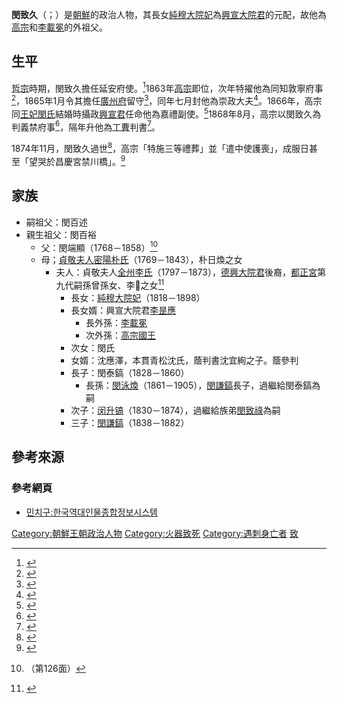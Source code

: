 {{東亞男性歷史人物
|名稱 =閔致久
|身份 =兩班
|國家 ={{flag|Joseon}}
|最高職務 =工曹判書
|圖片名稱 =
|諺文 = 민치구
|本貫 = [[驪興閔氏|驪興閔氏]]
|出生日期=1795年
|逝世日期 ={{Death year and age|1874|1795|11}}
|諡號 =孝獻<ref>{{Cite web |url=http://sillok.history.go.kr/id/kzc_11203004_004 |title=《李朝實錄》純宗12年3月4日 |access-date=2016-08-20 |archive-date=2019-03-31 |archive-url=https://web.archive.org/web/20190331111048/http://sillok.history.go.kr/id/kzc_11203004_004 |dead-url=no }}</ref>
|父親 =閔端顯
|嫡母 =
|母親 =
|元配 =
|正室 =
|妻 =
|嫡子 =閔泰鎬<br />閔升鎬<br />閔謙鎬
|嫡女 =[[純穆大院妃|純穆大院妃]]閔氏<br />閔氏
|其他親屬 =外孫：[[朝鮮高宗|朝鮮高宗]]
|出身 = <!---此处指科举出身--->

}}
'''閔致久'''（{{朝|諺=민치구|羅=Min Chigu}}；{{bd|1795年||1874年|11月}}）是[[朝鮮王朝|朝鮮]]的政治人物，其長女[[純穆大院妃|純穆大院妃]]為[[興宣大院君|興宣大院君]]的元配，故他為[[朝鮮高宗|高宗]]和[[李載冕|李載冕]]的外祖父。

== 生平 ==
[[朝鮮哲宗|哲宗]]時期，閔致久擔任延安府使。<ref>{{Cite web |url=http://sillok.history.go.kr/id/kya_10103018_004 |title=《李朝實錄》哲宗1年3月18日 |access-date=2016-08-20 |archive-date=2019-08-29 |archive-url=https://web.archive.org/web/20190829163537/http://sillok.history.go.kr/id/kya_10103018_004 |dead-url=no }}</ref>1863年[[朝鮮高宗|高宗]]即位，次年特擢他為同知敦寧府事<ref>{{Cite web |url=http://sillok.history.go.kr/id/kza_10105010_003 |title=《李朝實錄》高宗1年5月10日 |access-date=2016-08-20 |archive-date=2019-08-27 |archive-url=https://web.archive.org/web/20190827092026/http://sillok.history.go.kr/id/kza_10105010_003 |dead-url=no }}</ref>，1865年1月令其擔任[[廣州市_(韓國)|廣州府]]留守<ref>{{Cite web |url=http://sillok.history.go.kr/id/kza_10201002_006 |title=《李朝實錄》高宗2年1月2日 |access-date=2016-08-20 |archive-date=2019-08-27 |archive-url=https://web.archive.org/web/20190827051930/http://sillok.history.go.kr/id/kza_10201002_006 |dead-url=no }}</ref>，同年七月封他為崇政大夫<ref>{{Cite web|url= http://sillok.history.go.kr/id/kza_10207025_001|title= 高宗2年7月25日|accessdate= 2016-08-20|work= 朝鮮王朝實錄|publisher= 大韓民國國史編纂委員會|language= ko,zh|archive-date= 2019-09-01|archive-url= https://web.archive.org/web/20190901033657/http://sillok.history.go.kr/id/kza_10207025_001|dead-url= no}}</ref>。1866年，高宗同[[明成皇后|王妃閔氏]]結婚時攝政[[興宣大院君|興宣君]]任命他為嘉禮副使。<ref>{{Cite web|url= http://sillok.history.go.kr/id/kza_10302028_002|title= 高宗3年2月28日|accessdate= 2016-08-20|work= 朝鮮王朝實錄|publisher= 大韓民國國史編纂委員會|language= ko,zh|archive-date= 2019-08-19|archive-url= https://web.archive.org/web/20190819014949/http://sillok.history.go.kr/id/kza_10302028_002|dead-url= no}}</ref>1868年8月，高宗以閔致久為判義禁府事<ref>{{Cite web |url=http://sillok.history.go.kr/id/kza_10508024_003 |title=《李朝實錄》高宗5年8月24日 |access-date=2016-08-20 |archive-date=2019-08-31 |archive-url=https://web.archive.org/web/20190831141256/http://sillok.history.go.kr/id/kza_10508024_003 |dead-url=no }}</ref>，隔年升他為[[工部|工曹]]判書<ref>{{Cite web|url= http://sillok.history.go.kr/id/kza_10605006_002|title= 高宗6年5月6日|accessdate= 2016-08-20|work= 朝鮮王朝實錄|publisher= 大韓民國國史編纂委員會|language= ko,zh|archive-date= 2019-08-29|archive-url= https://web.archive.org/web/20190829171527/http://sillok.history.go.kr/id/kza_10605006_002|dead-url= no}}</ref>。

1874年11月，閔致久過世<ref>{{Cite web|url= http://sillok.history.go.kr/id/kza_11112014_001|title= 高宗11年12月14日|accessdate= 2016-08-23|work= 朝鮮王朝實錄|publisher= 大韓民國國史編纂委員會|language= ko,zh|archive-date= 2019-08-24|archive-url= https://web.archive.org/web/20190824020210/http://sillok.history.go.kr/id/kza_11112014_001|dead-url= no}}</ref>，高宗「特施三等禮葬」並「遣中使護喪」，成服日甚至「望哭於昌慶宮禁川橋」。<ref>{{Cite web|url= http://sillok.history.go.kr/id/kza_11112017_001|title= 高宗11年12月17日|accessdate= 2016-08-23|work= 朝鮮王朝實錄|publisher= 大韓民國國史編纂委員會|language= ko,zh|archive-date= 2019-08-27|archive-url= https://web.archive.org/web/20190827142733/http://sillok.history.go.kr/id/kza_11112017_001|dead-url= no}}</ref>

== 家族 ==
* 嗣祖父：閔百述
* 親生祖父：閔百裕
** 父：閔端顯（1768－1858）<ref>{{cite web |title=여흥민씨파보 驪興閔氏三房派譜（1959年版） |url=https://www.familysearch.org/search/catalog/1917058 |accessdate=2020-06-28 |archive-date=2021-08-14 |archive-url=https://web.archive.org/web/20210814224946/https://www.familysearch.org/search/catalog/1917058 |dead-url=no }}（第126面）</ref>
** 母；[[貞敬夫人|貞敬夫人]][[密陽朴氏|密陽朴氏]]（1769－1843），朴日煥之女
*** 夫人：貞敬夫人[[全州李氏|全州李氏]]（1797－1873），[[德興大院君|德興大院君]]後裔，[[都正宮|都正宮]]第九代嗣孫{{link-ko|李灃|이풍 (조선)}}曾孫女、李𪸛之女<ref>{{cite web |title=덕흥대원군파 권3(德興大院君派 卷之三) |url=http://visualjoseon.aks.ac.kr/viewer/view?itemId=jb&gubun=pa&dataId=K21145_003%5E덕흥대원군파%5E덕흥대원군파 |website=장수각기록유산DB |accessdate=2020-06-30 |archive-date=2020-08-04 |archive-url=https://web.archive.org/web/20200804174214/http://visualjoseon.aks.ac.kr/viewer/view?itemId=jb&gubun=pa&dataId=K21145_003%5E%EB%8D%95%ED%9D%A5%EB%8C%80%EC%9B%90%EA%B5%B0%ED%8C%8C%5E%EB%8D%95%ED%9D%A5%EB%8C%80%EC%9B%90%EA%B5%B0%ED%8C%8C |dead-url=no }}</ref>
**** 長女：[[純穆大院妃|純穆大院妃]]（1818－1898）
**** 長女婿：興宣大院君[[兴宣大院君|李昰應]]
***** 長外孫：[[李載冕|李載冕]]
***** 次外孫：[[朝鮮高宗|高宗國王]]
**** 次女：閔氏
**** 女婿：沈應澤，本貫青松沈氏，蔭判書沈宜絢之子。蔭參判
**** 長子：閔泰鎬（1828－1860）
***** 長孫：[[閔泳煥|閔泳煥]]（1861－1905），[[閔謙鎬|閔謙鎬]]長子，過繼給閔泰鎬為嗣
**** 次子：[[闵升镐|闵升镐]]（1830－1874），過繼給族弟[[閔致祿|閔致祿]]為嗣
**** 三子：[[閔謙鎬|閔謙鎬]]（1838－1882）

== 參考來源 ==
<references />
=== 參考網頁 ===
* [http://people.aks.ac.kr/front/tabCon/ppl/pplView.aks?pplId=PPL_6JOc_A1795_1_0004139&isEQ=true&kristalSearchArea=B 민치구:한국역대인물종합정보시스템] {{Wayback|url=http://people.aks.ac.kr/front/tabCon/ppl/pplView.aks?pplId=PPL_6JOc_A1795_1_0004139&isEQ=true&kristalSearchArea=B |date=20160326015630 }}
{{DEFAULTSORT:Min, Chi-gu}}
[[Category:朝鮮王朝政治人物|Category:朝鮮王朝政治人物]]
[[Category:火器致死|Category:火器致死]]
[[Category:遇刺身亡者|Category:遇刺身亡者]]
[[Category:驪興閔氏|致]]